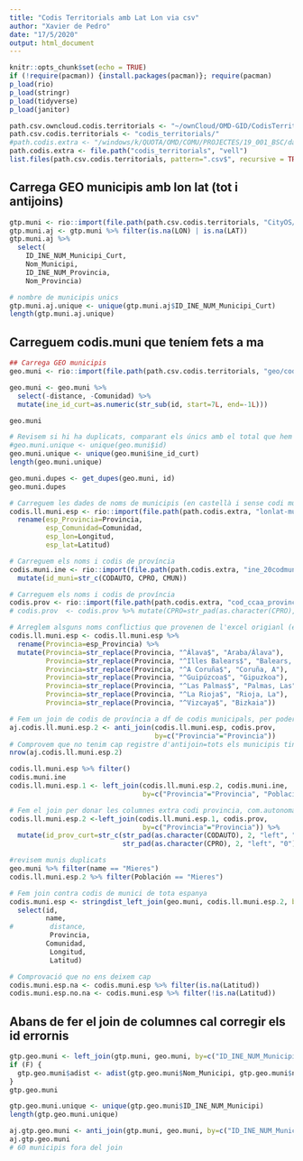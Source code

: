 ```yaml
---
title: "Codis Territorials amb Lat Lon via csv"
author: "Xavier de Pedro"
date: "17/5/2020"
output: html_document
---
```


```r
knitr::opts_chunk$set(echo = TRUE)
if (!require(pacman)) {install.packages(pacman)}; require(pacman)
p_load(rio)
p_load(stringr)
p_load(tidyverse)
p_load(janitor)
```

```r
path.csv.owncloud.codis.territorials <- "~/ownCloud/OMD-GID/CodisTerritorials/"
path.csv.codis.territorials <- "codis_territorials/"
#path.codis.extra <- "/windows/k/QUOTA/OMD/COMU/PROJECTES/19_001_BSC/dades/codis_territorials/"
path.codis.extra <- file.path("codis_territorials", "vell")
list.files(path.csv.codis.territorials, pattern=".csv$", recursive = TRUE)
```

## Carrega GEO municipis amb lon lat (tot i antijoins)

```r
gtp.muni <- rio::import(file.path(path.csv.codis.territorials, "CityOS/GTP_GEO_municipis_INE_lonlat.csv"))
gtp.muni.aj <- gtp.muni %>% filter(is.na(LON) | is.na(LAT))
gtp.muni.aj %>% 
  select(
    ID_INE_NUM_Municipi_Curt,
    Nom_Municipi, 
    ID_INE_NUM_Provincia,
    Nom_Provincia)
```

```r
# nombre de municipis unics
gtp.muni.aj.unique <- unique(gtp.muni.aj$ID_INE_NUM_Municipi_Curt)
length(gtp.muni.aj.unique)
```


## Carreguem codis.muni que teníem fets a ma

```r
## Carrega GEO municipis
geo.muni <- rio::import(file.path(path.csv.codis.territorials, "geo/codis.muni.csv"))

geo.muni <- geo.muni %>% 
  select(-distance, -Comunidad) %>% 
  mutate(ine_id_curt=as.numeric(str_sub(id, start=7L, end=-1L))) 

geo.muni
```

```r
# Revisem si hi ha duplicats, comparant els únics amb el total que hem vist abans
#geo.muni.unique <- unique(geo.muni$id)
geo.muni.unique <- unique(geo.muni$ine_id_curt)
length(geo.muni.unique)
```

```r
geo.muni.dupes <- get_dupes(geo.muni, id)
geo.muni.dupes
```

```r
# Carreguem les dades de noms de municipis (en castellà i sense codi municipi ine)
codis.ll.muni.esp <- rio::import(file.path(path.codis.extra, "lonlat-municipios-espana.xls"), skip=2)  %>% 
  rename(esp_Provincia=Provincia,
         esp_Comunidad=Comunidad,
         esp_lon=Longitud,
         esp_lat=Latitud)

# Carreguem els noms i codis de província
codis.muni.ine <- rio::import(file.path(path.codis.extra, "ine_20codmun.xlsx"), skip=1) %>% 
  mutate(id_muni=str_c(CODAUTO, CPRO, CMUN))

# Carreguem els noms i codis de província
codis.prov <- rio::import(file.path(path.codis.extra, "cod_ccaa_provincia.xlsx"), skip=0)
# codis.prov  <- codis.prov %>% mutate(CPRO=str_pad(as.character(CPRO), 2, "left", "0"))

# Arreglem alsguns noms conflictius que provenen de l'excel origianl (en teoria de l'INE) per a que quadrin amb els noms de l'arxiu que té també el codi de provincia i autonomia
codis.ll.muni.esp <- codis.ll.muni.esp %>%  
  rename(Provincia=esp_Provincia) %>% 
  mutate(Provincia=str_replace(Provincia, "^Álava$", "Araba/Álava"),
         Provincia=str_replace(Provincia, "^Illes Balears$", "Balears, Illes"),
         Provincia=str_replace(Provincia, "^A Coruña$", "Coruña, A"),
         Provincia=str_replace(Provincia, "^Guipúzcoa$", "Gipuzkoa"),
         Provincia=str_replace(Provincia, "^Las Palmas$", "Palmas, Las"),
         Provincia=str_replace(Provincia, "^La Rioja$", "Rioja, La"),
         Provincia=str_replace(Provincia, "^Vizcaya$", "Bizkaia"))

# Fem un join de codis de província a df de codis municipals, per poder fer un altre join més endavant de tot el codis.muni amb codis.ll.muni.esp per match en nom de municipi i codi de província (no podem emprar nom de província per a la clau de match i haviem de trobar el codi, per que a codis.muni els noms de província són en català, i a codis.ll.muni.esp els noms de província són en castellà, i hi ha 30 municipis que tenen el mateix nom però son de províncies diferents)
aj.codis.ll.muni.esp.2 <- anti_join(codis.ll.muni.esp, codis.prov,
                                    by=c("Provincia"="Provincia"))
# Comprovem que no tenim cap registre d'antijoin=tots els municipis tindran codi de provincia et al.
nrow(aj.codis.ll.muni.esp.2)
```

```r
codis.ll.muni.esp %>% filter()
codis.muni.ine
codis.ll.muni.esp.1 <- left_join(codis.ll.muni.esp.2, codis.muni.ine, 
                                 by=c("Provincia"="Provincia", "Población"="")) %>% 

```

```r
# Fem el join per donar les columnes extra codi provincia, com.autonoma, etc.
codis.ll.muni.esp.2 <-left_join(codis.ll.muni.esp.1, codis.prov, 
                                 by=c("Provincia"="Provincia")) %>% 
  mutate(id_prov_curt=str_c(str_pad(as.character(CODAUTO), 2, "left", "0"),
                            str_pad(as.character(CPRO), 2, "left", "0")))

#revisem munis duplicats
geo.muni %>% filter(name == "Mieres")
codis.ll.muni.esp.2 %>% filter(Población == "Mieres")

# Fem join contra codis de munici de tota espanya
codis.muni.esp <- stringdist_left_join(geo.muni, codis.ll.muni.esp.2, by=c("name"="Población", "ine_id_curt"=), max_dist=0, distance_col="distance", ignore_case=T) %>% 
  select(id,
         name,
#         distance,
          Provincia,
         Comunidad,
          Longitud,
          Latitud)

# Comprovació que no ens deixem cap
codis.muni.esp.na <- codis.muni.esp %>% filter(is.na(Latitud))
codis.muni.esp.no.na <- codis.muni.esp %>% filter(!is.na(Latitud))


```


## Abans de fer el join de columnes cal corregir els id errornis

```r
gtp.geo.muni <- left_join(gtp.muni, geo.muni, by=c("ID_INE_NUM_Municipi_Curt"="ine_id_curt"))
if (F) {
  gtp.geo.muni$adist <- adist(gtp.geo.muni$Nom_Municipi, gtp.geo.muni$name)
}
gtp.geo.muni
```

```r
gtp.geo.muni.unique <- unique(gtp.geo.muni$ID_INE_NUM_Municipi)
length(gtp.geo.muni.unique)
```


```r
aj.gtp.geo.muni <- anti_join(gtp.muni, geo.muni, by=c("ID_INE_NUM_Municipi_Curt"="ine_id_curt"))
aj.gtp.geo.muni
# 60 municipis fora del join
```

